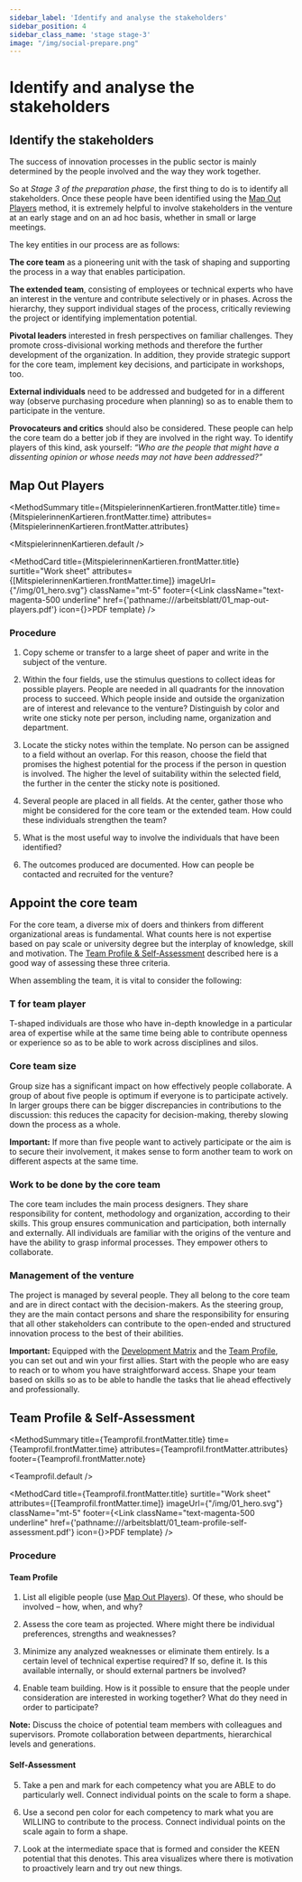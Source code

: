 ```yaml
---
sidebar_label: 'Identify and analyse the stakeholders'
sidebar_position: 4
sidebar_class_name: 'stage stage-3'
image: "/img/social-prepare.png"
---
```



# Identify and analyse the stakeholders

## Identify the stakeholders

The success of innovation processes in the public sector is mainly determined by the people involved and the way they work together.

So at _Stage 3 of the preparation phase_, the first thing to do is to identify all stakeholders. Once these people have been identified using the [Map Out Players](#map-out-players) method, it is extremely helpful to involve stakeholders in the venture at an early stage and on an ad hoc basis, whether in small or large meetings.

The key entities in our process are as follows:

**The core team** as a pioneering unit with the task of shaping and supporting the process in a way that enables participation.

**The extended team**, consisting of employees or technical experts who have an interest in the venture and contribute selectively or in phases. Across the hierarchy, they support individual stages of the process, critically reviewing the project or identifying implementation potential.

**Pivotal leaders** interested in fresh perspectives on familiar challenges. They promote cross-divisional working methods and therefore the further development of the organization. In addition, they provide strategic support for the core team, implement key decisions, and participate in workshops, too.

**External individuals** need to be addressed and budgeted for in a different way (observe purchasing procedure when planning) so as to enable them to participate in the venture.

**Provocateurs and critics** should also be considered. These people can help the core team do a better job if they are involved in the right way.
To identify players of this kind, ask yourself: _“Who are the people that might have a dissenting opinion or whose needs may not have been addressed?”_

## Map Out Players

<MethodSummary
  title={MitspielerinnenKartieren.frontMatter.title}
  time={MitspielerinnenKartieren.frontMatter.time}
  attributes={MitspielerinnenKartieren.frontMatter.attributes}
>
  <MitspielerinnenKartieren.default />
</MethodSummary>

<MethodCard
  title={MitspielerinnenKartieren.frontMatter.title}
  surtitle="Work sheet"
  attributes={[MitspielerinnenKartieren.frontMatter.time]}
  imageUrl={"/img/01_hero.svg"}
  className="mt-5"
  footer={<Link className="text-magenta-500 underline" href={'pathname:///arbeitsblatt/01_map-out-players.pdf'} icon={<EditIcon className="w-3 h-3 text-inherit" />}>PDF template</Link>}
/>

### Procedure

1. Copy scheme or transfer to a large sheet of paper and write in the subject of the venture.

2. Within the four fields, use the stimulus questions to collect ideas for possible players. People are needed in all quadrants for the innovation process to succeed. Which people inside and outside the organization are of interest and relevance to the venture? Distinguish by color and write one sticky note per person, including name, organization and department.

3. Locate the sticky notes within the template. No person can be assigned to a field without an overlap. For this reason, choose the field that promises the highest potential for the process if the person in question is involved. The higher the level of suitability within the selected field, the further in the center the sticky note is positioned.

4. Several people are placed in all fields. At the center, gather those who might be considered for the core team or the extended team. How could these individuals strengthen the team?

5. What is the most useful way to involve the individuals that have been identified?

6. The outcomes produced are documented. How can people be contacted and recruited for the venture?

## Appoint the core team

For the core team, a diverse mix of doers and thinkers from different organizational areas is fundamental. What counts here is not expertise based on pay scale or university degree but the interplay of knowledge, skill and motivation. The [Team Profile & Self-Assessment](#team-profile--self-assessment) described here is a good way of assessing these three criteria.

When assembling the team, it is vital to consider the following:

### T for team player

T-shaped individuals are those who have in-depth knowledge in a particular area of expertise while at the same time being able to contribute openness or experience so as to be able to work across disciplines and silos.

### Core team size

Group size has a significant impact on how effectively people collaborate. A group of about five people is optimum if everyone is to participate actively. In larger groups there can be bigger discrepancies in contributions to the discussion: this reduces the capacity for decision-making, thereby slowing down the process as a whole.

<Hint>
  <b>Important:</b> If more than five people want to actively participate or the aim is to secure their involvement, it makes sense to form another team to work on different aspects at the same time.
</Hint>

### Work to be done by the core team

The core team includes the main process designers. They share responsibility for content, methodology and organization, according to their skills. This group ensures communication and participation, both internally and externally. All individuals are familiar with the origins of the venture and have the ability to grasp informal processes. They empower others to collaborate.

### Management of the venture

The project is managed by several people. They all belong to the core team and are in direct contact with the decision-makers. As the steering group, they are the main contact persons and share the responsibility for ensuring that all other stakeholders can contribute to the open-ended and structured innovation process to the best of their abilities.

**Important:** Equipped with the [Development Matrix](/en/buch/vorbereiten/ist-zustand-betrachten#development-matrix) and the [Team Profile](#team-profile--self-assessment), you can set out and win your first allies. Start with the people who are easy to reach or to whom you have straightforward access. Shape your team based on skills so as to be able to handle the tasks that lie ahead effectively and professionally.

## Team Profile & Self-Assessment

<MethodSummary
  title={Teamprofil.frontMatter.title}
  time={Teamprofil.frontMatter.time}
  attributes={Teamprofil.frontMatter.attributes}
  footer={Teamprofil.frontMatter.note}
>
  <Teamprofil.default />
</MethodSummary>

<MethodCard
  title={Teamprofil.frontMatter.title}
  surtitle="Work sheet"
  attributes={[Teamprofil.frontMatter.time]}
  imageUrl={"/img/01_hero.svg"}
  className="mt-5"
  footer={<Link className="text-magenta-500 underline" href={'pathname:///arbeitsblatt/01_team-profile-self-assessment.pdf'} icon={<EditIcon className="w-3 h-3 text-inherit" />}>PDF template</Link>}
/>

### Procedure

#### Team Profile

1. List all eligible people (use [Map Out Players](#map-out-players)). Of these, who should be involved – how, when, and why?

2. Assess the core team as projected. Where might there be individual preferences, strengths and weaknesses?

3. Minimize any analyzed weaknesses or eliminate them entirely. Is a certain level of technical expertise required? 
If so, define it. Is this available internally, or should external partners be involved?

4. Enable team building. How is it possible to ensure that the people under consideration are interested in working together? What do they need in order to participate?

<Hint>
  <b>Note:</b> Discuss the choice of potential team members with colleagues and supervisors. Promote collaboration between departments, hierarchical levels and generations.
</Hint>

#### Self-Assessment

5. Take a pen and mark for each competency what you are ABLE to do particularly well. Connect individual points on the scale to form a shape.

6. Use a second pen color for each competency to mark what you are WILLING to contribute to the process. Connect individual points on the scale again to form a shape.

7. Look at the intermediate space that is formed and consider the KEEN potential that this denotes. This area visualizes where there is motivation to proactively learn and try out new things.
